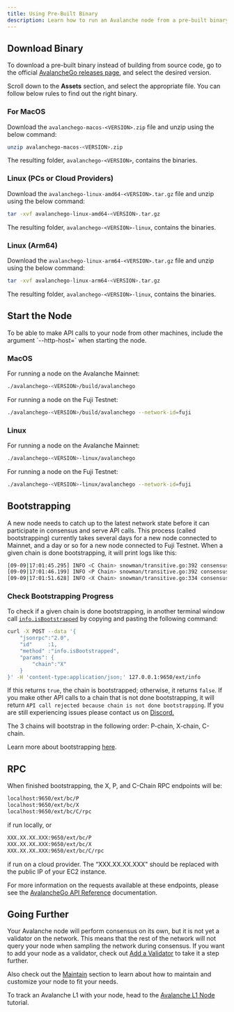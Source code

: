 ```yaml
---
title: Using Pre-Built Binary
description: Learn how to run an Avalanche node from a pre-built binary program.
---
```


## Download Binary

To download a pre-built binary instead of building from source code, go to the official [AvalancheGo releases page](https://github.com/ava-labs/avalanchego/releases), and select the desired version.

Scroll down to the **Assets** section, and select the appropriate file. You can follow below rules to find out the right binary.

### For MacOS

Download the `avalanchego-macos-<VERSION>.zip` file and unzip using the below command:

```bash
unzip avalanchego-macos-<VERSION>.zip
```

The resulting folder, `avalanchego-<VERSION>`, contains the binaries.

### Linux (PCs or Cloud Providers)

Download the `avalanchego-linux-amd64-<VERSION>.tar.gz` file and unzip using the below command:

```bash
tar -xvf avalanchego-linux-amd64-<VERSION>.tar.gz
```

The resulting folder, `avalanchego-<VERSION>-linux`, contains the binaries.

### Linux (Arm64)

Download the `avalanchego-linux-arm64-<VERSION>.tar.gz` file and unzip using the below command:

```bash
tar -xvf avalanchego-linux-arm64-<VERSION>.tar.gz
```

The resulting folder, `avalanchego-<VERSION>-linux`, contains the binaries.

## Start the Node

<Callout title="Note">
To be able to make API calls to your node from other machines, include the argument `--http-host=` when starting the node.
</Callout>

### MacOS

For running a node on the Avalanche Mainnet:

```bash
./avalanchego-<VERSION>/build/avalanchego
```

For running a node on the Fuji Testnet:

```bash
./avalanchego-<VERSION>/build/avalanchego --network-id=fuji
```

### Linux

For running a node on the Avalanche Mainnet:

```bash
./avalanchego-<VERSION>-linux/avalanchego
```

For running a node on the Fuji Testnet:

```bash
./avalanchego-<VERSION>-linux/avalanchego --network-id=fuji
```

## Bootstrapping

A new node needs to catch up to the latest network state before it can participate in consensus and serve API calls. This process (called bootstrapping) currently takes several days for a new node connected to Mainnet, and a day or so for a new node connected to Fuji Testnet. When a given chain is done bootstrapping, it will print logs like this:

```bash
[09-09|17:01:45.295] INFO <C Chain> snowman/transitive.go:392 consensus starting {"lastAcceptedBlock": "2qaFwDJtmCCbMKP4jRpJwH8EFws82Q2yC1HhWgAiy3tGrpGFeb"}
[09-09|17:01:46.199] INFO <P Chain> snowman/transitive.go:392 consensus starting {"lastAcceptedBlock": "2ofmPJuWZbdroCPEMv6aHGvZ45oa8SBp2reEm9gNxvFjnfSGFP"}
[09-09|17:01:51.628] INFO <X Chain> snowman/transitive.go:334 consensus starting {"lenFrontier": 1}
```

### Check Bootstrapping Progress[​](#check-bootstrapping-progress "Direct link to heading")

To check if a given chain is done bootstrapping, in another terminal window call [`info.isBootstrapped`](/docs/api-reference/info-api#infoisbootstrapped) by copying and pasting the following command:

```bash
curl -X POST --data '{
    "jsonrpc":"2.0",
    "id"     :1,
    "method" :"info.isBootstrapped",
    "params": {
        "chain":"X"
    }
}' -H 'content-type:application/json;' 127.0.0.1:9650/ext/info
```

If this returns `true`, the chain is bootstrapped; otherwise, it returns `false`. If you make other API calls to a chain that is not done bootstrapping, it will return `API call rejected because chain is not done bootstrapping`. If you are still experiencing issues please contact us on [Discord.](https://chat.avalabs.org/)

<Callout title="Note">
The 3 chains will bootstrap in the following order: P-chain, X-chain, C-chain.
</Callout>

Learn more about bootstrapping [here](/docs/nodes/maintain/bootstrapping).

## RPC

When finished bootstrapping, the X, P, and C-Chain RPC endpoints will be:

```bash
localhost:9650/ext/bc/P
localhost:9650/ext/bc/X
localhost:9650/ext/bc/C/rpc
```

if run locally, or

```bash
XXX.XX.XX.XXX:9650/ext/bc/P
XXX.XX.XX.XXX:9650/ext/bc/X
XXX.XX.XX.XXX:9650/ext/bc/C/rpc
```

if run on a cloud provider. The “XXX.XX.XX.XXX" should be replaced with the public IP of your EC2 instance.

For more information on the requests available at these endpoints, please see the [AvalancheGo API Reference](/docs/api-reference/p-chain/api) documentation.

## Going Further

Your Avalanche node will perform consensus on its own, but it is not yet a validator on the network. This means that the rest of the network will not query your node when sampling the network during consensus. If you want to add your node as a validator, check out [Add a Validator](/docs/nodes/validate/node-validator) to take it a step further.

Also check out the [Maintain](/docs/nodes/maintain/bootstrapping) section to learn about how to maintain and customize your node to fit your needs.

To track an Avalanche L1 with your node, head to the [Avalanche L1 Node](/docs/nodes/run-a-node/avalanche-l1-nodes) tutorial.